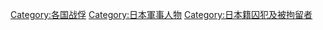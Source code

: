 [[Category:各国战俘|Category:各国战俘]]
[[Category:日本軍事人物|Category:日本軍事人物]]
[[Category:日本籍囚犯及被拘留者|Category:日本籍囚犯及被拘留者]]